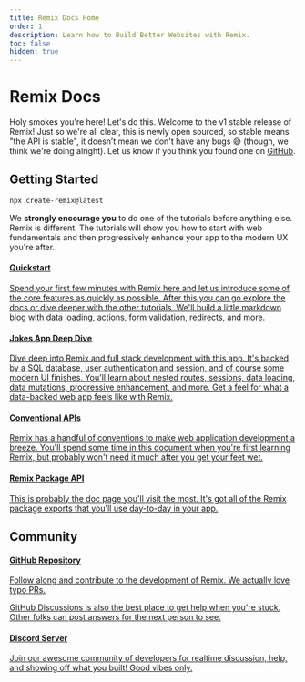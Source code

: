 ```yaml
---
title: Remix Docs Home
order: 1
description: Learn how to Build Better Websites with Remix.
toc: false
hidden: true
---
```


# Remix Docs

Holy smokes you're here! Let's do this. Welcome to the v1 stable release of Remix! Just so we're all clear, this is newly open sourced, so stable means "the API is stable", it doesn’t mean we don't have any bugs 😅 (though, we think we're doing alright). Let us know if you think you found one on [GitHub](https://github.com/remix-run/remix).

## Getting Started

```sh
npx create-remix@latest
```

We **strongly encourage you** to do one of the tutorials before anything else. Remix is different. The tutorials will show you how to start with web fundamentals and then progressively enhance your app to the modern UX you're after.

<section>
  <a href="v1/tutorials/blog" aria-label="Developer Blog Tutorial">
    <article>
      <h4>Quickstart</h4>
      <p>Spend your first few minutes with Remix here and let us introduce some of the core features as quickly as possible. After this you can go explore the docs or dive deeper with the other tutorials. We'll build a little markdown blog with data loading, actions, form validation, redirects, and more.</p>
    </article>
  </a>
  <a href="v1/tutorials/jokes" aria-label="Jokes App Tutorial">
    <article>
      <h4>Jokes App Deep Dive</h4> 
      <p>Dive deep into Remix and full stack development with this app. It's backed by a SQL database, user authentication and session, and of course some modern UI finishes. You'll learn about nested routes, sessions, data loading, data mutations, progressive enhancement, and more. Get a feel for what a data-backed web app feels like with Remix.</p>
    </article>
  </a>
  <a href="/api/conventions" aria-label="Conventional APIs">
    <article>
      <h4>Conventional APIs</h4> 
      <p>Remix has a handful of conventions to make web application development a breeze. You'll spend some time in this document when you're first learning Remix, but probably won't need it much after you get your feet wet.</p>
    </article>
  </a>
  <a href="/api/remix" aria-label="Remix API">
    <article>
      <h4>Remix Package API</h4>
      <p>This is probably the doc page you'll visit the most. It's got all of the Remix package exports that you'll use day-to-day in your app.</p>
    </article>
  </a>
</section>

## Community

<section>
  <a href="https://rmx.as/github" aria-label="GitHub Repository">
    <article>
      <h4>GitHub Repository</h4>
      <p>Follow along and contribute to the development of Remix. We actually love typo PRs.</p>
      <p>GitHub Discussions is also the best place to get help when you're stuck. Other folks can post answers for the next person to see.</p>
    </article>
  </a>
  <a href="https://rmx.as/discord" aria-label="Remix Discord">
    <article>
      <h4>Discord Server</h4> 
      <p>Join our awesome community of developers for realtime discussion, help, and showing off what you built! Good vibes only.</p>
    </article>
  </a>
</section>
